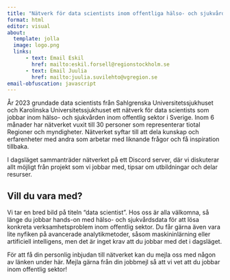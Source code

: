 ---
title: "Nätverk för data scientists inom offentliga hälso- och sjukvården"
format: html
editor: visual
about:
  template: jolla
  image: logo.png
  links:
      - text: Email Eskil
        href: mailto:eskil.forsell@regionstockholm.se
      - text: Email Juulia
        href: mailto:juulia.suvilehto@vgregion.se
email-obfuscation: javascript
---

År 2023 grundade data scientists från Sahlgrenska Universitetssjukhuset och Karolinska Universitetssjukhuset ett nätverk för data scientists som jobbar inom hälso- och sjukvården inom offentlig sektor i Sverige. Inom 6 månader har nätverket vuxit till 30 personer som representerar tiotal Regioner och myndigheter. Nätverket syftar till att dela kunskap och erfarenheter med andra som arbetar med liknande frågor och få inspiration tillbaka.

I dagsläget sammanträder nätverket på ett Discord server, där vi diskuterar allt möjligt från projekt som vi jobbar med, tipsar om utbildningar och delar resurser.

## Vill du vara med?

Vi tar en bred bild på titeln "data scientist". Hos oss är alla välkomna, så länge du jobbar hands-on med hälso- och sjukvårdsdata för att lösa konkreta verksamhetsproblem inom offentlig sektor. Du får gärna även vara lite nyfiken på avancerade analytikmetoder, såsom maskininlärning eller artificiell intelligens, men det är inget krav att du jobbar med det i dagsläget.

För att få din personlig inbjudan till nätverket kan du mejla oss med någon av länken under här. Mejla gärna från din jobbmejl så att vi vet att du jobbar inom offentlig sektor!
